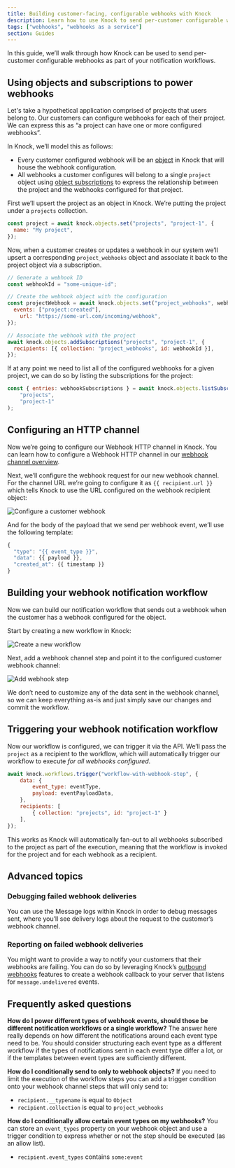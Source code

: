 ```yaml
---
title: Building customer-facing, configurable webhooks with Knock 
description: Learn how to use Knock to send per-customer configurable webhooks as part of your notification workflows.
tags: ["webhooks", "webhooks as a service"]
section: Guides
---
```


In this guide, we’ll walk through how Knock can be used to send per-customer configurable webhooks as part of your notification workflows.

## Using objects and subscriptions to power webhooks

Let's take a hypothetical application comprised of projects that users belong to. Our customers can configure webhooks for each of their project. We can express this as “a project can have one or more configured webhooks”.

In Knock, we’ll model this as follows:

- Every customer configured webhook will be an [object](/send-and-manage-data/objects) in Knock that will house the webhook configuration.
- All webhooks a customer configures will belong to a single `project` object using [object subscriptions](/send-and-manage-data/subscriptions) to express the relationship between the project and the webhooks configured for that project.

First we’ll upsert the project as an object in Knock. We’re putting the project under a `projects` collection.

```js Upsert our project object 
const project = await knock.objects.set("projects", "project-1", {
  name: "My project",
});
```

Now, when a customer creates or updates a webhook in our system we’ll upsert a corresponding `project_webhooks` object and associate it back to the project object via a subscription.

```js Creating a webhook object and subscribing it to our project object
// Generate a webhook ID
const webhookId = "some-unique-id";

// Create the webhook object with the configuration
const projectWebhook = await knock.objects.set("project_webhooks", webhookId, {
  events: ["project:created"],
	url: "https://some-url.com/incoming/webhook",
});

// Associate the webhook with the project
await knock.objects.addSubscriptions("projects", "project-1", {
  recipients: [{ collection: "project_webhooks", id: webhookId }],
});
```

If at any point we need to list all of the configured webhooks for a given project, we can do so by listing the subscriptions for the project:

```js List webhooks for a given project
const { entries: webhookSubscriptions } = await knock.objects.listSubscriptions(
	"projects", 
	"project-1"
);
```

## Configuring an HTTP channel

Now we’re going to configure our Webhook HTTP channel in Knock. You can learn how to configure a Webhook HTTP channel in our [webhook channel overview](/integrations/webhook/overview). 

Next, we’ll configure the webhook request for our new webhook channel. For the channel URL we’re going to configure it as `{{ recipient.url }}` which tells Knock to use the URL configured on the webhook recipient object:

![Configure a customer webhook](/images/guides/Configure-customer-webhook.png)

And for the body of the payload that we send per webhook event, we’ll use the following template:

```js Configure the webhook channel payload
{
  "type": "{{ event_type }}",
  "data": {{ payload }},
  "created_at": {{ timestamp }}
} 
```

## Building your webhook notification workflow

Now we can build our notification workflow that sends out a webhook when the customer has a webhook configured for the object.

Start by creating a new workflow in Knock:

![Create a new workflow](/images/guides/create-workflow.png)

Next, add a webhook channel step and point it to the configured customer webhook channel:

![Add webhook step](/images/guides/add-webhook-step.png)

We don’t need to customize any of the data sent in the webhook channel, so we can keep everything as-is and just simply save our changes and commit the workflow.

## Triggering your webhook notification workflow

Now our workflow is configured, we can trigger it via the API. We’ll pass the `project` as a recipient to the workflow, which will automatically trigger our workflow to execute *for all webhooks configured*.

```js Trigger workflow for our project
await knock.workflows.trigger("workflow-with-webhook-step", {
	data: {
		event_type: eventType,
		payload: eventPayloadData,
	},
	recipients: [
		{ collection: "projects", id: "project-1" }
	],
});
```

This works as Knock will automatically fan-out to all webhooks subscribed to the project as part of the execution, meaning that the workflow is invoked for the project and for each webhook as a recipient.

## Advanced topics

### Debugging failed webhook deliveries

You can use the Message logs within Knock in order to debug messages sent, where you’ll see delivery logs about the request to the customer’s webhook channel.

### Reporting on failed webhook deliveries

You might want to provide a way to notify your customers that their webhooks are failing. You can do so by leveraging Knock’s [outbound webhooks](https://docs.knock.app/send-and-manage-data/outbound-webhooks) features to create a webhook callback to your server that listens for `message.undelivered` events.

## Frequently asked questions

**How do I power different types of webhook events, should those be different notification workflows or a single workflow?**
The answer here really depends on how different the notifications around each event type need to be. You should consider structuring each event type as a different workflow if the types of notifications sent in each event type differ a lot, or if the templates between event types are sufficiently different. 

**How do I conditionally send to only to webhook objects?**
If you need to limit the execution of the workflow steps you can add a trigger condition onto your webhook channel steps that will only send to: 

- `recipient.__typename` is equal to `Object`
- `recipient.collection` is equal to `project_webhooks`

**How do I conditionally allow certain event types on my webhooks?**
You can store an `event_types` property on your webhook object and use a trigger condition to express whether or not the step should be executed (as an allow list).

- `recipient.event_types` contains `some:event`